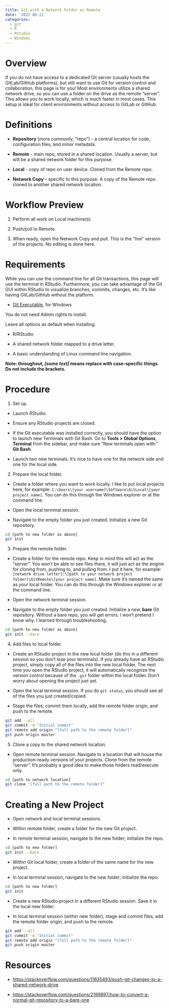 ```yaml
---
title: Git with a Network Folder as Remote
date: '2022-06-21'
categories:
  - git
  - R
  - RStudio
  - Windows
---
```


# Overview

If you do not have access to a dedicated Git server (usually hosts the GitLab/GitHub platforms), but still want to use Git for version control and collaboration, this page is for you! Most environments utilize a shared network drive, so you can use a folder on the drive as the remote "server". This allows you to work locally, which is much faster in most cases. This setup is ideal for client environments without access to GitLab or GitHub.

# Definitions

-   **Repository** (more commonly, "repo") - a central location for code, configuration files, and minor metadata.

-   **Remote** - main repo, stored in a shared location. Usually a server, but will be a shared network folder for this purpose.

-   **Local** - copy of repo on user device. Cloned from the Remote repo.

-   **Network Copy** - specific to this purpose. A copy of the Remote repo cloned to another shared network location.

# Workflow Preview

1.  Perform all work on Local machine(s).

2.  Push/pull to Remote.

3.  When ready, open the Network Copy and pull. This is the "live" version of the projects. No editing is done here.

# Requirements

While you can use the command line for all Git transactions, this page will use the terminal in RStudio. Furthermore, you can take advantage of the Git GUI within RStudio to visualize branches, commits, changes, etc. It's like having GitLab/GitHub without the platform.

-   [Git Executable](https://git-scm.com/downloads), for Windows

::: callout-note
You do not need Admin rights to install.
:::

::: callout-important
Leave all options as default when installing.
:::

-   R/RStudio

-   A shared network folder mapped to a drive letter.

-   A basic understanding of Linux command line navigation.

**Note: throughout, *\[some text\]* means replace with case-specific things. Do not include the brackets.**

# Procedure

1.  Set up.

-   Launch RStudio.

-   Ensure any RStudio projects are closed.

-   If the Git executable was installed correctly, you should have the option to launch new Terminals with Git Bash. Go to **Tools \> Global Options**, **Terminal** from the sidebar, and make sure "New terminals open with:" **Git Bash**.

-   Launch two new terminals. It's nice to have one for the network side and one for the local side.

2.  Prepare the local folder.

-   Create a folder where you want to work locally. I like to put local projects here, for example: `C:\Users\[your username]\Software\GitLocal\[your project name]`. You can do this through the Windows explorer or at the command line.

-   Open the local terminal session.

-   Navigate to the empty folder you just created. Initialize a new Git repository.

``` bash
cd [path to new folder as above]
git init
```

3.  Prepare the remote folder.

-   Create a folder for the remote repo. Keep in mind this will act as the "server". You won't be able to see files there, it will just act as the engine for cloning from, pushing to, and pulling from. I put it here, for example: `[network drive letter]:\[path to your network project folder]\GitRemote\[your project name]`. Make sure it's named the same as your local folder. You can do this through the Windows explorer or at the command line.

-   Open the network terminal session.

-   Navigate to the empty folder you just created. Initialize a new, **bare** Git repository. Without a bare repo, you will get errors. I won't pretend I know why. I learned through troubleshooting.

``` bash
cd [path to new folder as above]
git init --bare
```

4.  Add files to local folder.

-   Create an RStudio project in the new local folder (do this in a different session so you don't lose your terminals). If you already have an RStudio project, simply copy all of the files into the new local folder. The next time you open the RStudio project, it will automatically recognize the version control because of the `.git` folder within the local folder. Don't worry about opening the project just yet.

-   Open the local terminal session. If you do `git status`, you should see all of the files you just created/copied.

-   Stage the files, commit them locally, add the remote folder origin, and push to the remote.

``` bash
git add --all
git commit -m "Initial commit"
git remote add origin "[full path to the remote folder]"
git push origin master
```

5.  Clone a copy to the shared network location.

-   Open remote terminal session. Navigate to a location that will house the production-ready versions of your projects. Clone from the remote "server". It's probably a good idea to make those folders read/execute only.

``` bash
cd [path to network location]
git clone "[full path to the remote folder]"
```

# Creating a New Project

-   Open network and local terminal sessions.

-   Within remote folder, create a folder for the new Git project.

-   In remote terminal session, navigate to the new folder; initialize the repo.

``` bash
cd [path to new folder]
git init --bare
```

-   Within Git local folder, create a folder of the same name for the new project.

-   In local terminal session, navigate to the new folder; initialize the repo.

``` bash
cd [path to new folder]
git init
```

-   Create a new RStudio project in a different RStudio session. Save it in the local new folder.

-   In local terminal session (within new folder), stage and commit files, add the remote folder origin, and push to the remote.

``` bash
git add --all
git commit -m "Initial commit"
git remote add origin "[full path to the remote folder]"
git push origin master
```

# Resources

-   [https://stackoverflow.com/questions/11635493/push-git-changes-to-a-shared-network-drive]()

-   [https://stackoverflow.com/questions/2199897/how-to-convert-a-normal-git-repository-to-a-bare-one]()
